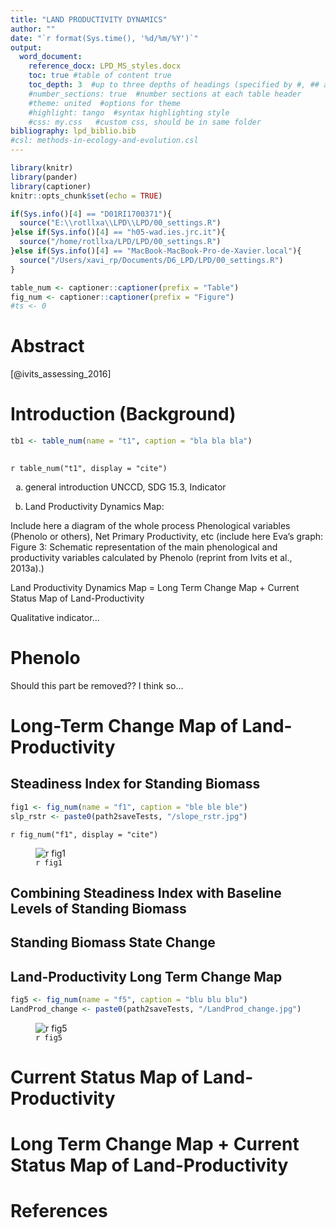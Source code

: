 ```yaml
---
title: "LAND PRODUCTIVITY DYNAMICS"
author: ""
date: "`r format(Sys.time(), '%d/%m/%Y')`"
output: 
  word_document:
    reference_docx: LPD_MS_styles.docx
    toc: true #table of content true
    toc_depth: 3  #up to three depths of headings (specified by #, ## and ###)
    #number_sections: true  #number sections at each table header
    #theme: united  #options for theme
    #highlight: tango  #syntax highlighting style
    #css: my.css   #custom css, should be in same folder
bibliography: lpd_biblio.bib
#csl: methods-in-ecology-and-evolution.csl
---
```



```r
library(knitr)
library(pander)
library(captioner)
knitr::opts_chunk$set(echo = TRUE)
```

```r
if(Sys.info()[4] == "D01RI1700371"){
  source("E:\\rotllxa\\LPD\\LPD/00_settings.R")
}else if(Sys.info()[4] == "h05-wad.ies.jrc.it"){
  source("/home/rotllxa/LPD/LPD/00_settings.R")
}else if(Sys.info()[4] == "MacBook-MacBook-Pro-de-Xavier.local"){
  source("/Users/xavi_rp/Documents/D6_LPD/LPD/00_settings.R")
}

table_num <- captioner::captioner(prefix = "Table")
fig_num <- captioner::captioner(prefix = "Figure")
#ts <- 0
```



# Abstract

[@ivits_assessing_2016]


# Introduction (Background)

```r

tb1 <- table_num(name = "t1", caption = "bla bla bla")
 
```
 
`r table_num("t1", display = "cite")`

a) general introduction
UNCCD, SDG 15.3, Indicator


b) Land Productivity Dynamics Map: 

Include here a diagram of the whole process
Phenological variables (Phenolo or others), Net Primary Productivity, etc (include here Eva's graph: Figure 3: Schematic representation of the main phenological and productivity variables calculated by Phenolo (reprint from Ivits et al., 2013a).)

Land Productivity Dynamics Map = Long Term Change Map + Current Status Map of Land-Productivity

Qualitative indicator...






# Phenolo
Should this part be removed?? I think so...



# Long-Term Change Map of Land-Productivity



## Steadiness Index for Standing Biomass

```r
fig1 <- fig_num(name = "f1", caption = "ble ble ble")
slp_rstr <- paste0(path2saveTests, "/slope_rstr.jpg")
```


`r fig_num("f1", display = "cite")`

![`r fig1`](`r slp_rstr`)






## Combining Steadiness Index with Baseline Levels of Standing Biomass


## Standing Biomass State Change


## Land-Productivity Long Term Change Map

```r
fig5 <- fig_num(name = "f5", caption = "blu blu blu")
LandProd_change <- paste0(path2saveTests, "/LandProd_change.jpg")
```


![`r fig5`](`r LandProd_change`)


# Current Status Map of Land-Productivity


# Long Term Change Map + Current Status Map of Land-Productivity





# References

